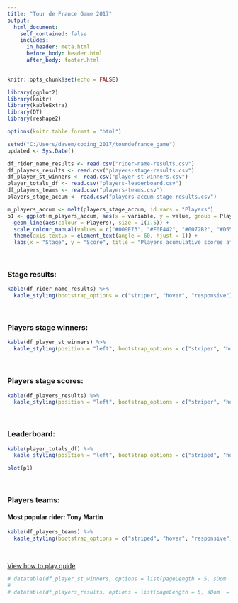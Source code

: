 ```yaml
---
title: "Tour de France Game 2017"
output:
  html_document:
    self_contained: false
    includes:
      in_header: meta.html
      before_body: header.html
      after_body: footer.html
---
```


```r
knitr::opts_chunk$set(echo = FALSE)

library(ggplot2)
library(knitr)
library(kableExtra)
library(DT)
library(reshape2)

options(knitr.table.format = "html")

setwd("C:/Users/davem/coding_2017/tourdefrance_game")
updated <- Sys.Date()

df_rider_name_results <- read.csv("rider-name-results.csv")
df_players_results <- read.csv("players-stage-results.csv")
df_player_st_winners <- read.csv("player-st-winners.csv")
player_totals_df <- read.csv("players-leaderboard.csv")
df_players_teams <- read.csv("players-teams.csv")
players_stage_accum <- read.csv("players-accum-stage-results.csv")

m_players_accum <- melt(players_stage_accum, id.vars = "Players")
p1 <- ggplot(m_players_accum, aes(x = variable, y = value, group = Players)) +
  geom_line(aes(colour = Players), size = I(1.5)) +
  scale_colour_manual(values = c("#009E73", "#F0E442", "#0072B2", "#D55E00", "#CC79A7")) +
  theme(axis.text.x = element_text(angle = 60, hjust = 1)) +
  labs(x = "Stage", y = "Score", title = "Players acumulative scores after each stage")
```
<br>

### Stage results:

```r
kable(df_rider_name_results) %>%
  kable_styling(bootstrap_options = c("striper", "hover", "responsive"))
```
<br>

### Players stage winners:

```r
kable(df_player_st_winners) %>%
  kable_styling(position = "left", bootstrap_options = c("striper", "hover", "responsive"), full_width = F)
```
<br>

### Players stage scores:

```r
kable(df_players_results) %>%
  kable_styling(position = "left", bootstrap_options = c("striper", "hover", "responsive"), full_width = F)
```
<br>

### Leaderboard:

```r
kable(player_totals_df) %>%
  kable_styling(position = "left", bootstrap_options = c("striped", "hover", "responsive"), full_width = F)

plot(p1)
```
<br>

### Players teams:
#### Most popular rider: Tony Martin

```r
kable(df_players_teams) %>%
  kable_styling(bootstrap_options = c("striped", "hover", "responsive"))
```
<br>

[View how to play guide](http://www.bike2bytes.com/Tour-de-France-Game.php)
```r
# datatable(df_player_st_winners, options = list(pageLength = 5, sDom  = '<"top">lrt<"bottom">ip'))
# 
# datatable(df_players_results, options = list(pageLength = 5, sDom  = '<"top">lrt<"bottom">ip'))
```

